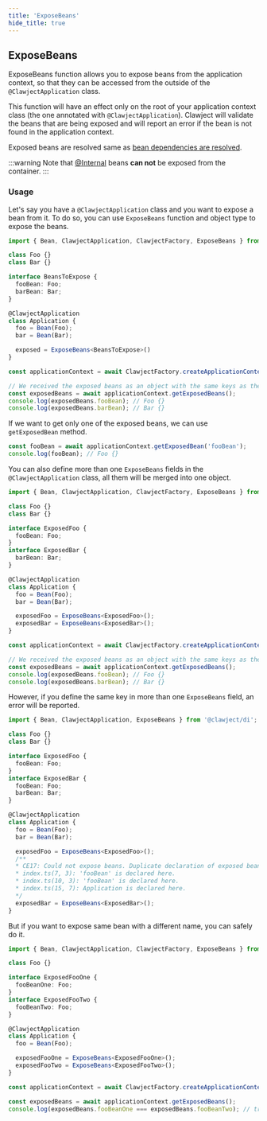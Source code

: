 ```yaml
---
title: 'ExposeBeans'
hide_title: true
---
```


## ExposeBeans

ExposeBeans function allows you to expose beans from the application context, so that they can be accessed from the outside of the `@ClawjectApplication` class.

This function will have an effect only on the root of your application context class (the one annotated with `@ClawjectApplication`).
Clawject will validate the beans that are being exposed and will report an error if the bean is not found in the application context.

Exposed beans are resolved same as [bean dependencies are resolved](/docs/fundamentals/bean#how-dependencies-are-resolved).

:::warning Note that
[@Internal](/docs/fundamentals/internal-external#internal) beans **can not** be exposed from the container.
:::

### Usage

Let's say you have a `@ClawjectApplication` class and you want to expose a bean from it.
To do so, you can use `ExposeBeans` function and object type to expose the beans.

```ts
import { Bean, ClawjectApplication, ClawjectFactory, ExposeBeans } from '@clawject/di';

class Foo {}
class Bar {}

interface BeansToExpose {
  fooBean: Foo;
  barBean: Bar;
}

@ClawjectApplication
class Application {
  foo = Bean(Foo);
  bar = Bean(Bar);

  exposed = ExposeBeans<BeansToExpose>()
}

const applicationContext = await ClawjectFactory.createApplicationContext(Application);

// We received the exposed beans as an object with the same keys as the `BeansToExpose` interface
const exposedBeans = await applicationContext.getExposedBeans();
console.log(exposedBeans.fooBean); // Foo {}
console.log(exposedBeans.barBean); // Bar {}
```

If we want to get only one of the exposed beans, we can use `getExposedBean` method.

```ts
const fooBean = await applicationContext.getExposedBean('fooBean');
console.log(fooBean); // Foo {}
```

You can also define more than one `ExposeBeans` fields in the `@ClawjectApplication` class, all them will be merged into one object.

```ts
import { Bean, ClawjectApplication, ClawjectFactory, ExposeBeans } from '@clawject/di';

class Foo {}
class Bar {}

interface ExposedFoo {
  fooBean: Foo;
}
interface ExposedBar {
  barBean: Bar;
}

@ClawjectApplication
class Application {
  foo = Bean(Foo);
  bar = Bean(Bar);

  exposedFoo = ExposeBeans<ExposedFoo>();
  exposedBar = ExposeBeans<ExposedBar>();
}

const applicationContext = await ClawjectFactory.createApplicationContext(Application);

// We received the exposed beans as an object with the same keys as the `BeansToExpose` interface
const exposedBeans = await applicationContext.getExposedBeans();
console.log(exposedBeans.fooBean); // Foo {}
console.log(exposedBeans.barBean); // Bar {}
```

However, if you define the same key in more than one `ExposeBeans` field, an error will be reported.

```ts showLineNumbers
import { Bean, ClawjectApplication, ExposeBeans } from '@clawject/di';

class Foo {}
class Bar {}

interface ExposedFoo {
  fooBean: Foo;
}
interface ExposedBar {
  fooBean: Foo;
  barBean: Bar;
}

@ClawjectApplication
class Application {
  foo = Bean(Foo);
  bar = Bean(Bar);

  exposedFoo = ExposeBeans<ExposedFoo>();
  /**
  * CE17: Could not expose beans. Duplicate declaration of exposed beans property detected.
  * index.ts(7, 3): 'fooBean' is declared here.
  * index.ts(10, 3): 'fooBean' is declared here.
  * index.ts(15, 7): Application is declared here.
  */
  exposedBar = ExposeBeans<ExposedBar>();
}
```

But if you want to expose same bean with a different name, you can safely do it.

```ts
import { Bean, ClawjectApplication, ClawjectFactory, ExposeBeans } from '@clawject/di';

class Foo {}

interface ExposedFooOne {
  fooBeanOne: Foo;
}
interface ExposedFooTwo {
  fooBeanTwo: Foo;
}

@ClawjectApplication
class Application {
  foo = Bean(Foo);

  exposedFooOne = ExposeBeans<ExposedFooOne>();
  exposedFooTwo = ExposeBeans<ExposedFooTwo>();
}

const applicationContext = await ClawjectFactory.createApplicationContext(Application);

const exposedBeans = await applicationContext.getExposedBeans();
console.log(exposedBeans.fooBeanOne === exposedBeans.fooBeanTwo); // true
```
